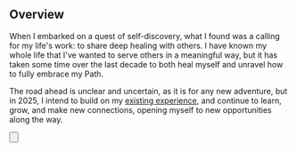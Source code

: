 <Breadcrumbs text="Back to Home" href="/" />

<Heading level="h1" text="Transformational Wellness" subtitle="Spiritual Healing &"/>

## Overview

When I embarked on a quest of self-discovery, what I found was a calling for my life's work: <span className="bold-underline">to share deep healing with others</span>. I have known my whole life that I've wanted to serve others in a meaningful way, but it has taken some time over the last decade to both heal myself and unravel how to fully embrace my Path.

The road ahead is unclear and uncertain, as it is for any new adventure, but in 2025, I intend to build on my [existing experience](/work/management), and continue to learn, grow, and make new connections, opening myself to new opportunities along the way.

<Button
  action="schedule"
  text="Schedule 30 Minutes"
  link="https://calendly.com/rootedvision/30"
/>

<CardGrid heading="My Tools" type="work"/>
